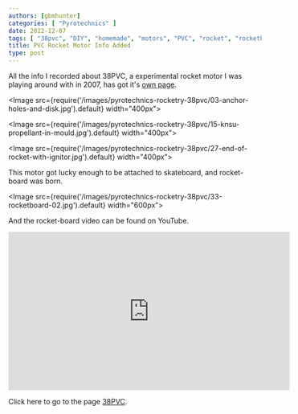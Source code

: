 ```yaml
---
authors: [gbmhunter]
categories: [ "Pyrotechnics" ] 
date: 2012-12-07
tags: [ "38pvc", "DIY", "homemade", "motors", "PVC", "rocket", "rocketboard", "skateboard" ]
title: PVC Rocket Motor Info Added
type: post
---
```


All the info I recorded about 38PVC, a experimental rocket motor I was playing around with in 2007, has got it's [own page](/pyrotechnics/rocketry/projects/38pvc).

<Image src={require('/images/pyrotechnics-rocketry-38pvc/03-anchor-holes-and-disk.jpg').default} width="400px"></Image>

<Image src={require('/images/pyrotechnics-rocketry-38pvc/15-knsu-propellant-in-mould.jpg').default} width="400px"></Image>

<Image src={require('/images/pyrotechnics-rocketry-38pvc/27-end-of-rocket-with-ignitor.jpg').default} width="400px"></Image>

This motor got lucky enough to be attached to skateboard, and rocket-board was born.

<Image src={require('/images/pyrotechnics-rocketry-38pvc/33-rocketboard-02.jpg').default} width="600px"></Image>

And the rocket-board video can be found on YouTube.

<iframe width="560" height="315" src="https://www.youtube.com/embed/SPJvFzGbNCA" frameborder="0" allow="accelerometer; autoplay; encrypted-media; gyroscope; picture-in-picture" allowfullscreen></iframe>

Click here to go to the page [38PVC](/pyrotechnics/rocketry/projects/38pvc).
